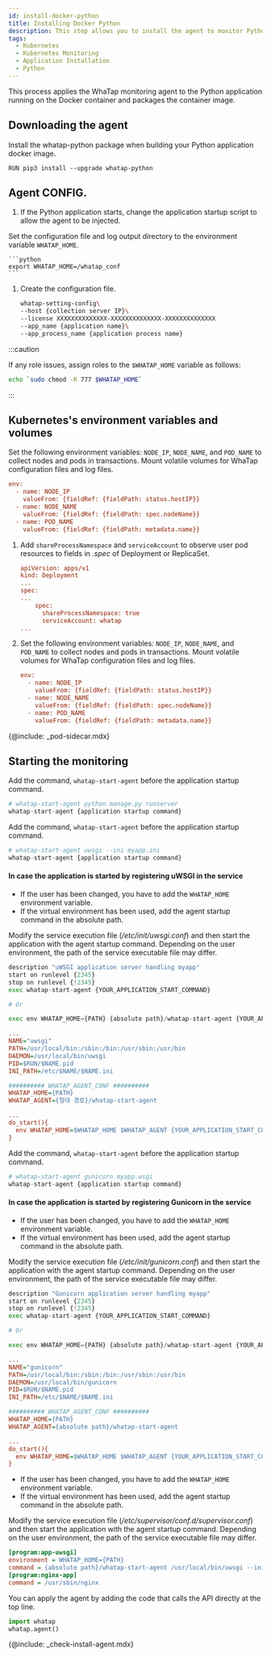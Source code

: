 ```yaml
---
id: install-docker-python
title: Installing Docker Python
description: This step allows you to install the agent to monitor Python applications in the container.
tags:
  - Kubernetes
  - Kubernetes Monitoring
  - Application Installation
  - Python
---
```



This process applies the WhaTap monitoring agent to the Python application running on the Docker container and packages the container image.

## Downloading the agent

Install the whatap-python package when building your Python application docker image.

```docker title='python ver 3.7'
RUN pip3 install --upgrade whatap-python
```

## Agent CONFIG.

1.  If the Python application starts, change the application startup script to allow the agent to be injected. 

  Set the configuration file and log output directory to the environment variable `WHATAP_HOME`.

````
```python
export WHATAP_HOME=/whatap_conf
```
````

1.  Create the configuration file.

    ```bash
    whatap-setting-config\
    --host {collection server IP}\
    --license XXXXXXXXXXXXXX-XXXXXXXXXXXXXX-XXXXXXXXXXXXXX
    --app_name {application name}\
    --app_process_name {application process name}
    ```

:::caution

If any role issues, assign roles to the `$WHATAP_HOME` variable as follows:

```bash
echo `sudo chmod -R 777 $WHATAP_HOME`
```

:::

## Kubernetes's environment variables and volumes

<Tabs>
<TabItem value='basic' label='기본' default>

Set the following environment variables: `NODE_IP`, `NODE_NAME`, and `POD_NAME` to collect nodes and pods in transactions. Mount volatile volumes for WhaTap configuration files and log files.

```ini
env:
  - name: NODE_IP
    valueFrom: {fieldRef: {fieldPath: status.hostIP}}
  - name: NODE_NAME
    valueFrom: {fieldRef: {fieldPath: spec.nodeName}}
  - name: POD_NAME
    valueFrom: {fieldRef: {fieldPath: metadata.name}}
```

</TabItem>
<TabItem value='eksfragate' label='EKS Fargate'>

1.  Add `shareProcessNamespace` and `serviceAccount` to observe user pod resources to fields in _.spec_ of Deployment or ReplicaSet.

    ```ini
    apiVersion: apps/v1
    kind: Deployment
    ...
    spec:
    ...
        spec:
          shareProcessNamespace: true
          serviceAccount: whatap
    ...
    ```

2.  Set the following environment variables: `NODE_IP`, `NODE_NAME`, and `POD_NAME` to collect nodes and pods in transactions. Mount volatile volumes for WhaTap configuration files and log files.

    ```ini
    env:
      - name: NODE_IP
        valueFrom: {fieldRef: {fieldPath: status.hostIP}}
      - name: NODE_NAME
        valueFrom: {fieldRef: {fieldPath: spec.nodeName}}
      - name: POD_NAME
        valueFrom: {fieldRef: {fieldPath: metadata.name}}
    ```

{@include: _pod-sidecar.mdx}

</TabItem>
</Tabs>

## Starting the monitoring

<Tabs>
<TabItem value='command' label='Command' default>

Add the command, `whatap-start-agent` before the application startup command.

```python
# whatap-start-agent python manage.py runserver
whatap-start-agent {application startup command}
```

</TabItem>
<TabItem value='uwsgi' label='uWSGI'>

Add the command, `whatap-start-agent` before the application startup command.

```python
# whatap-start-agent uwsgi --ini myapp.ini
whatap-start-agent {application startup command}
```

#### In case the application is started by registering uWSGI in the service

-   If the user has been changed, you have to add the `WHATAP_HOME` environment variable.
-   If the virtual environment has been used, add the agent startup command in the absolute path.

Modify the service execution file (_/etc/init/uwsgi.conf_) and then start the application with the agent startup command. Depending on the user environment, the path of the service executable file may differ.

```python title='/etc/init.d/uwsgi'
description "uWSGI application server handling myapp"
start on runlevel {2345}
stop on runlevel {!2345}
exec whatap-start-agent {YOUR_APPLICATION_START_COMMAND}

# Or

exec env WHATAP_HOME={PATH} {absolute path}/whatap-start-agent {YOUR_APPLICATION_START_COMMAND}
```

```ini title='/etc/init/uwsgi.conf'
...
NAME="uwsgi"
PATH=/usr/local/bin:/sbin:/bin:/usr/sbin:/usr/bin
DAEMON=/usr/local/bin/uwsgi
PID=$RUN/$NAME.pid
INI_PATH=/etc/$NAME/$NAME.ini

########## WHATAP_AGENT_CONF ##########
WHATAP_HOME={PATH}
WHATAP_AGENT={절대 경로}/whatap-start-agent

...
do_start(){
  env WHATAP_HOME=$WHATAP_HOME $WHATAP_AGENT {YOUR_APPLICATION_START_COMMAND}
}
```

</TabItem>

<TabItem value='gunicorn' label='Gunicorn'>

Add the command, `whatap-start-agent` before the application startup command.

```python
# whatap-start-agent gunicorn myapp.wsgi
whatap-start-agent {application startup command}
```

#### In case the application is started by registering Gunicorn in the service

-   If the user has been changed, you have to add the `WHATAP_HOME` environment variable.
-   If the virtual environment has been used, add the agent startup command in the absolute path.

Modify the service execution file (_/etc/init/gunicorn.conf_) and then start the application with the agent startup command. Depending on the user environment, the path of the service executable file may differ.

```python title='/etc/init.d/gunicorn'
description "Gunicorn application server handling myapp"
start on runlevel {2345}
stop on runlevel {!2345}
exec whatap-start-agent {YOUR_APPLICATION_START_COMMAND}

# Or

exec env WHATAP_HOME={PATH} {absolute path}/whatap-start-agent {YOUR_APPLICATION_START_COMMAND}
```

```ini title='/etc/init/gunicorn.conf'
...
NAME="gunicorn"
PATH=/usr/local/bin:/sbin:/bin:/usr/sbin:/usr/bin
DAEMON=/usr/local/bin/gunicorn
PID=$RUN/$NAME.pid
INI_PATH=/etc/$NAME/$NAME.ini

########## WHATAP_AGENT_CONF ##########
WHATAP_HOME={PATH}
WHATAP_AGENT={absolute path}/whatap-start-agent

...
do_start(){
  env WHATAP_HOME=$WHATAP_HOME $WHATAP_AGENT {YOUR_APPLICATION_START_COMMAND}
}
```

</TabItem>
<TabItem value='supervisor' label='Supervisor'>

-   If the user has been changed, you have to add the `WHATAP_HOME` environment variable.
-   If the virtual environment has been used, add the agent startup command in the absolute path.

Modify the service execution file (_/etc/supervisor/conf.d/supervisor.conf_) and then start the application with the agent startup command. Depending on the user environment, the path of the service executable file may differ.

```ini title='supervisor.conf'
[program:app-uwsgi]
environment = WHATAP_HOME={PATH}
command = {absolute path}/whatap-start-agent /usr/local/bin/uwsgi --ini /home/blog/backend/config/uwsgi.ini
[program:nginx-app]
command = /usr/sbin/nginx
```

</TabItem>
<TabItem value='code' label='Code'>

You can apply the agent by adding the code that calls the API directly at the top line.

```python
import whatap
whatap.agent()
```

</TabItem>
</Tabs>

{@include: _check-install-agent.mdx}
